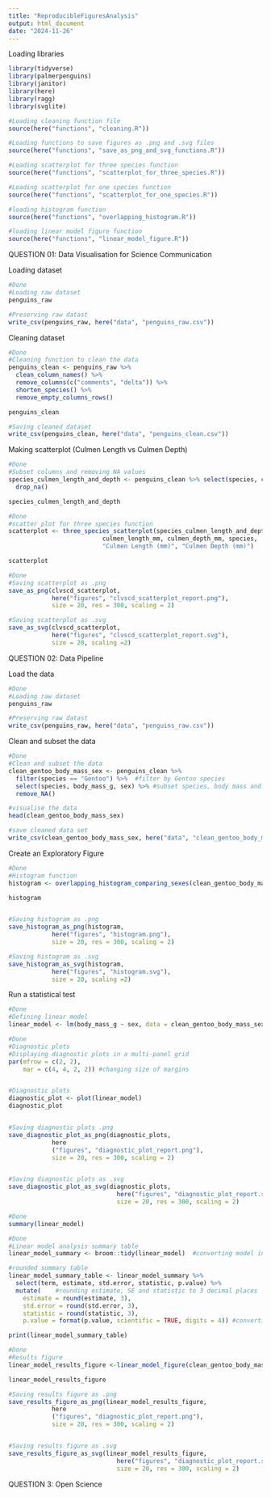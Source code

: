 ```yaml
---
title: "ReproducibleFiguresAnalysis"
output: html_document
date: "2024-11-26"
---
```


Loading libraries

```r
library(tidyverse)
library(palmerpenguins)
library(janitor)
library(here)
library(ragg)
library(svglite)

#Loading cleaning function file
source(here("functions", "cleaning.R"))

#Loading functions to save figures as .png and .svg files
source(here("functions", "save_as_png_and_svg_functions.R"))

#Loading scatterplot for three species function
source(here("functions", "scatterplot_for_three_species.R"))

#Loading scatterplot for one species function
source(here("functions", "scatterplot_for_one_species.R"))

#loading histogram function
source(here("functions", "overlapping_histogram.R"))

#loading linear model figure function
source(here("functions", "linear_model_figure.R"))
```

QUESTION 01: Data Visualisation for Science Communication

Loading dataset

```r
#Done
#Loading raw dataset
penguins_raw

#Preserving raw datast
write_csv(penguins_raw, here("data", "penguins_raw.csv"))
```


Cleaning dataset

```r
#Done
#Cleaning function to clean the data 
penguins_clean <- penguins_raw %>%
  clean_column_names() %>%
  remove_columns(c("comments", "delta")) %>%
  shorten_species() %>%
  remove_empty_columns_rows()

penguins_clean

#Saving cleaned dataset
write_csv(penguins_clean, here("data", "penguins_clean.csv"))
```


Making scatterplot (Culmen Length vs Culmen Depth)

```r
#Done
#Subset columns and removing NA values
species_culmen_length_and_depth <- penguins_clean %>% select(species, culmen_length_mm, culmen_depth_mm) %>%
  drop_na()

species_culmen_length_and_depth
```

```r
#Done
#scatter plot for three species function 
scatterplot <- three_species_scatterplot(species_culmen_length_and_depth,
                          culmen_length_mm, culmen_depth_mm, species,
                          "Culmen Length (mm)", "Culmen Depth (mm)")

scatterplot
```

```r
#Done
#Saving scatterplot as .png 
save_as_png(clvscd_scatterplot,
            here("figures", "clvscd_scatterplot_report.png"),
            size = 20, res = 300, scaling = 2)

#Saving scatterplot as .svg
save_as_svg(clvscd_scatterplot,
            here("figures", "clvscd_scatterplot_report.svg"),
            size = 20, scaling =2)
```


QUESTION 02: Data Pipeline

Load the data

```r
#Done
#Loading raw dataset
penguins_raw

#Preserving raw datast
write_csv(penguins_raw, here("data", "penguins_raw.csv"))
```


Clean and subset the data

```r
#Done
#Clean and subset the data
clean_gentoo_body_mass_sex <- penguins_clean %>%
  filter(species == "Gentoo") %>%  #filter by Gentoo species 
  select(species, body_mass_g, sex) %>% #subset species, body mass and sex 
  remove_NA() 

#visualise the data 
head(clean_gentoo_body_mass_sex)

#save cleaned data set
write_csv(clean_gentoo_body_mass_sex, here("data", "clean_gentoo_body_mass.csv"))
```


Create an Exploratory Figure

```r
#Done
#Histogram function
histogram <- overlapping_histogram_comparing_sexes(clean_gentoo_body_mass_sex, body_mass_g, sex, "Body Mass(g)", "Count")

histogram


#Saving histogram as .png
save_histogram_as_png(histogram,
            here("figures", "histogram.png"),
            size = 20, res = 300, scaling = 2)

#Saving histogram as .svg
save_histogram_as_svg(histogram,
            here("figures", "histogram.svg"),
            size = 20, scaling =2)

```


Run a statistical test

```r
#Done
#Defining linear model
linear_model <- lm(body_mass_g ~ sex, data = clean_gentoo_body_mass_sex)
```

```r
#Done
#Diagnostic plots 
#Displaying diagnostic plots in a multi-panel grid
par(mfrow = c(2, 2), 
    mar = c(4, 4, 2, 2)) #changing size of margins 


#Diagnostic plots
diagnostic_plot <- plot(linear_model)
diagnostic_plot


#Saving diagnostic plots .png
save_diagnostic_plot_as_png(diagnostic_plots,
            here
            ("figures", "diagnostic_plot_report.png"),
            size = 20, res = 300, scaling = 2)


#Saving diagnostic plots as .svg
save_diagnostic_plot_as_svg(diagnostic_plots,
                              here("figures", "diagnostic_plot_report.svg"),
                              size = 20, res = 300, scaling = 2)
```

```r
#Done
summary(linear_model)
```

```r
#Done
#Linear model analysis summary table
linear_model_summary <- broom::tidy(linear_model)  #converting model into a clean structure and extracting key details 

#rounded summary table
linear_model_summary_table <- linear_model_summary %>%
  select(term, estimate, std.error, statistic, p.value) %>%
  mutate(    #rounding estimate, SE and statistic to 3 decimal places 
    estimate = round(estimate, 3),
    std.error = round(std.error, 3),
    statistic = round(statistic, 3),
    p.value = format(p.value, scientific = TRUE, digits = 4)) #converting p-values to 4 significant figures 

print(linear_model_summary_table)
```


```r
#Done
#Results figure
linear_model_results_figure <-linear_model_figure(clean_gentoo_body_mass_sex, sex, body_mass_g, "Sex", "Body Mass (g)")

linear_model_results_figure

#Saving results figure as .png
save_results_figure_as_png(linear_model_results_figure,
            here
            ("figures", "diagnostic_plot_report.png"),
            size = 20, res = 300, scaling = 2)


#Saving results figure as .svg
save_results_figure_as_svg(linear_model_results_figure,
                              here("figures", "diagnostic_plot_report.svg"),
                              size = 20, res = 300, scaling = 2)
```




QUESTION 3: Open Science
